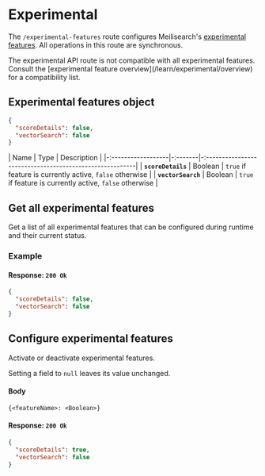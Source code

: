 # Experimental

The `/experimental-features` route configures Meilisearch's [experimental features](/learn/experimental/overview). All operations in this route are synchronous.

<Capsule intent="danger">
The experimental API route is not compatible with all experimental features. Consult the [experimental feature overview](/learn/experimental/overview) for a compatibility list.
</Capsule>

## Experimental features object

```json
{
  "scoreDetails": false,
  "vectorSearch": false
}
```

| Name               | Type    | Description                                              |
|-:------------------|-:-------|-:--------------------------------------------------------|
| **`scoreDetails`** | Boolean | `true` if feature is currently active, `false` otherwise |
| **`vectorSearch`** | Boolean | `true` if feature is currently active, `false` otherwise |

## Get all experimental features

<RouteHighlighter method="GET" route="/experimental-features"/>

Get a list of all experimental features that can be configured during runtime and their current status.

### Example

<CodeSamples id="get_experimental_features_1" />

#### Response: `200 Ok`

```json
{
  "scoreDetails": false,
  "vectorSearch": false
}
```

## Configure experimental features

<RouteHighlighter method="PATCH" route="/experimental-features"/>

Activate or deactivate experimental features.

<CodeSamples id="update_experimental_features_1" />

Setting a field to `null` leaves its value unchanged.

#### Body

```
{<featureName>: <Boolean>}
```

#### Response: `200 Ok`

```json
{
  "scoreDetails": true,
  "vectorSearch": false
}
```